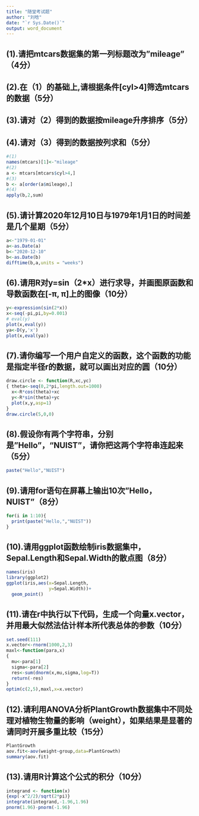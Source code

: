 ```yaml
---
title: "随堂考试题"
author: "刘晗"
date: "`r Sys.Date()`"
output: word_document
---
```


## (1).请把mtcars数据集的第一列标题改为"mileage" （4分）
## (2).在（1）的基础上,请根据条件[cyl\>4]筛选mtcars的数据（5分）
## (3).请对（2）得到的数据按mileage升序排序（5分）
## (4).请对（3）得到的数据按列求和（5分）
```R
#(1)
names(mtcars)[1]<-"mileage"
#(2)
a <- mtcars[mtcars$cyl>4,]
#(3)
b <- a[order(a$mileage),]
#(4)
apply(b,2,sum)
```

## (5).请计算2020年12月10日与1979年1月1日的时间差是几个星期（5分）

```R
a<-"1979-01-01"
a<-as.Date(a)
b<-"2020-12-10"
b<-as.Date(b)
difftime(b,a,units = "weeks")
```

## (6).请用R对y=sin（2\*x）进行求导，并画图原函数和导数函数在[-π, π]上的图像（10分）

```R
y<-expression(sin(2*x))
x<-seq(-pi,pi,by=0.001)
# eval(y)
plot(x,eval(y))
ya<-D(y,'x')
plot(x,eval(ya))
```

## (7).请你编写一个用户自定义的函数，这个函数的功能是指定半径r的数据，就可以画出对应的圆（10分）

```R
draw.circle <- function(R,xc,yc)
{ theta<-seq(0,2*pi,length.out=1000)
  x<-R*cos(theta)+xc
  y<-R*sin(theta)+yc
  plot(x,y,asp=1)
}
draw.circle(5,0,0)
```

## (8).假设你有两个字符串，分别是"Hello"，"NUIST"，请你把这两个字符串连起来（5分）

```R
paste("Hello","NUIST")
```

## (9).请用for语句在屏幕上输出10次"Hello，NUIST"（8分）

```R
for(i in 1:10){
  print(paste("Hello,","NUIST"))
}
```

## (10).请用ggplot函数绘制iris数据集中，Sepal.Length和Sepal.Width的散点图（8分）

```R
names(iris)
library(ggplot2)
ggplot(iris,aes(x=Sepal.Length,
                y=Sepal.Width))+
  geom_point()
```

## (11).请在r中执行以下代码，生成一个向量x.vector，并用最大似然法估计样本所代表总体的参数（10分）

```R
set.seed(111)
x.vector<-rnorm(1000,2,3)
maxl<-function(para,x)
{
  mu<-para[1]
  sigma<-para[2]
  res<-sum(dnorm(x,mu,sigma,log=T))
  return(-res)
}
optim(c(2,5),maxl,x=x.vector)
```

## (12).请利用ANOVA分析PlantGrowth数据集中不同处理对植物生物量的影响（weight），如果结果是显著的请同时开展多重比较（15分）

```R
PlantGrowth
aov.fit<-aov(weight~group,data=PlantGrowth)
summary(aov.fit)
```

## (13).请用R计算这个公式的积分（10分）

```R
integrand <- function(x)
{exp(-x^2/2)/sqrt(2*pi)}
integrate(integrand,-1.96,1.96)
pnorm(1.96)-pnorm(-1.96)
```
